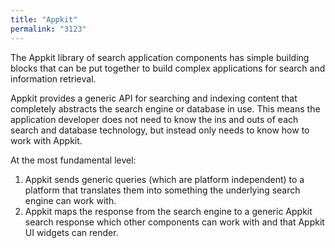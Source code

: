 ```yaml
---
title: "Appkit"
permalink: "3123"
---
```


The Appkit library of search application components has simple building blocks that can be put together to build complex applications for search and information retrieval.

Appkit provides a generic API for searching and indexing content that completely abstracts the search engine or database in use. This means the application developer does not need to know the ins and outs of each search and database technology, but instead only needs to know how to work with Appkit.

At the most fundamental level:

1. Appkit sends generic queries (which are platform independent) to a platform that translates them into something the underlying search engine can work with.
2. Appkit maps the response from the search engine to a generic Appkit search response which other components can work with and that Appkit UI widgets can render.